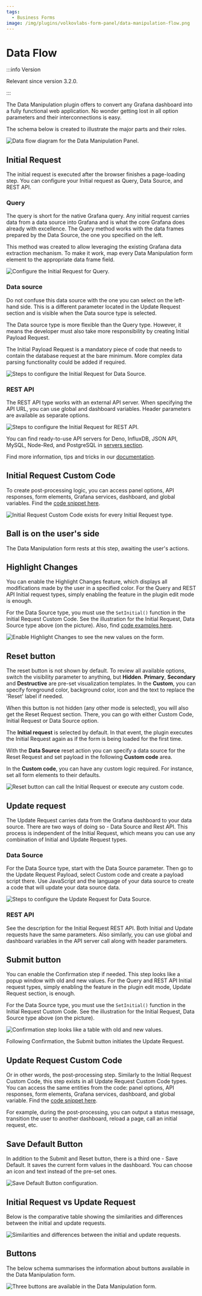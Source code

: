 ```yaml
---
tags:
  - Business Forms
image: /img/plugins/volkovlabs-form-panel/data-manipulation-flow.png
---
```



# Data Flow

:::info Version

Relevant since version 3.2.0.

:::

The Data Manipulation plugin offers to convert any Grafana dashboard into a fully functional web application. No wonder getting lost in all option parameters and their interconnections is easy.

The schema below is created to illustrate the major parts and their roles.

<Image
  title="Data flow diagram for the Data Manipulation Panel."
  src="/img/plugins/volkovlabs-form-panel/data-manipulation-flow.png"
/>

## Initial Request

The initial request is executed after the browser finishes a page-loading step. You can configure your Initial request as Query, Data Source, and REST API.

### Query

The query is short for the native Grafana query. Any initial request carries data from a data source into Grafana and is what the core Grafana does already with excellence. The Query method works with the data frames prepared by the Data Source, the one you specified on the left.

This method was created to allow leveraging the existing Grafana data extraction mechanism. To make it work, map every Data Manipulation form element to the appropriate data frame field.

<Image
  title="Configure the Initial Request for Query."
  src="/img/plugins/volkovlabs-form-panel/query.png"
/>

### Data source

Do not confuse this data source with the one you can select on the left-hand side. This is a different parameter located in the Update Request section and is visible when the Data source type is selected.

The Data source type is more flexible than the Query type. However, it means the developer must also take more responsibility by creating Initial Payload Request.

The Initial Payload Request is a mandatory piece of code that needs to contain the database request at the bare minimum. More complex data parsing functionality could be added if required.

<Image
  title="Steps to configure the Initial Request for Data Source."
  src="/img/plugins/volkovlabs-form-panel/ds-all.png"
/>

### REST API

The REST API type works with an external API server. When specifying the API URL, you can use global and dashboard variables. Header parameters are available as separate options.

<Image
  title="Steps to configure the Initial Request for REST API."
  src="/img/plugins/volkovlabs-form-panel/rest-get.png"
/>

You can find ready-to-use API servers for Deno, InfluxDB, JSON API, MySQL, Node-Red, and PostgreSQL in [servers section](../servers).

Find more information, tips and tricks in our [documentation](../architecture).

## Initial Request Custom Code

To create post-processing logic, you can access panel options, API responses, form elements, Grafana services, dashboard, and global variables. Find the [code snippet here](../code).

<Image
  title="Initial Request Custom Code exists for every Initial Request type."
  src="/img/plugins/volkovlabs-form-panel/init-custom.png"
/>

## Ball is on the user's side

The Data Manipulation form rests at this step, awaiting the user's actions.

## Highlight Changes

You can enable the Highlight Changes feature, which displays all modifications made by the user in a specified color. For the Query and REST API Initial request types, simply enabling the feature in the plugin edit mode is enough.

For the Data Source type, you must use the `SetInitial()` function in the Initial Request Custom Code. See the illustration for the Initial Request, Data Source type above (on the picture). Also, find [code examples here](../request).

<Image
  title="Enable Highlight Changes to see the new values on the form."
  src="/img/plugins/volkovlabs-form-panel/highlight.png"
/>

## Reset button

The reset button is not shown by default. To review all available options, switch the visibility parameter to anything, but **Hidden**.
**Primary**, **Secondary** and **Destructive** are pre-set visualization templates. In the **Custom**, you can specify foreground color, background color, icon and the text to replace the 'Reset' label if needed.

When this button is not hidden (any other mode is selected), you will also get the Reset Request section. There, you can go with either Custom Code, Initial Request or Data Source option.

The **Initial request** is selected by default. In that event, the plugin executes the Initial Request again as if the form is being loaded for the first time.

With the **Data Source** reset action you can specify a data source for the Reset Request and set payload in the following **Custom code** area.

In the **Custom code**, you can have any custom logic required. For instance, set all form elements to their defaults.

<Image
  title="Reset button can call the Initial Request or execute any custom code."
  src="/img/plugins/volkovlabs-form-panel/reset.png"
/>

## Update request

The Update Request carries data from the Grafana dashboard to your data source. There are two ways of doing so - Data Source and Rest API. This process is independent of the Initial Request, which means you can use any combination of Initial and Update Request types.

### Data Source

For the Data Source type, start with the Data Source parameter. Then go to the Update Request Payload, select Custom code and create a payload script there. Use JavaScript and the language of your data source to create a code that will update your data source data.

<Image
  title="Steps to configure the Update Request for Data Source."
  src="/img/plugins/volkovlabs-form-panel/update-request-ds.png"
/>

### REST API

See the description for the Initial Request REST API. Both Initial and Update requests have the same parameters. Also similarly, you can use global and dashboard variables in the API server call along with header parameters.

## Submit button

You can enable the Confirmation step if needed. This step looks like a popup window with old and new values. For the Query and REST API Initial request types, simply enabling the feature in the plugin edit mode, Update Request section, is enough.

For the Data Source type, you must use the `SetInitial()` function in the Initial Request Custom Code. See the illustration for the Initial Request, Data Source type above (on the picture).

<Image
  title="Confirmation step looks like a table with old and new values."
  src="/img/plugins/volkovlabs-form-panel/confirm.png"
/>

Following Confirmation, the Submit button initiates the Update Request.

## Update Request Custom Code

Or in other words, the post-processing step. Similarly to the Initial Request Custom Code, this step exists in all Update Request Custom Code types. You can access the same entities from the code: panel options, API responses, form elements, Grafana services, dashboard, and global variable. Find the [code snippet here](../code).

For example, during the post-processing, you can output a status message, transition the user to another dashboard, reload a page, call an initial request, etc.

## Save Default Button

In addition to the Submit and Reset button, there is a third one - Save Default. It saves the current form values in the dashboard. You can choose an icon and text instead of the pre-set ones.

<Image
  title="Save Default Button configuration."
  src="/img/plugins/volkovlabs-form-panel/default-button.png"
/>

## Initial Request vs Update Request

Below is the comparative table showing the similarities and differences between the initial and update requests.

<Image
  title="Similarities and differences between the initial and update requests."
  src="/img/plugins/volkovlabs-form-panel/init-update.png"
/>

## Buttons

The below schema summarises the information about buttons available in the Data Manipulation form.

<Image
  title="Three buttons are available in the Data Manipulation form."
  src="/img/plugins/volkovlabs-form-panel/buttons.png"
/>
